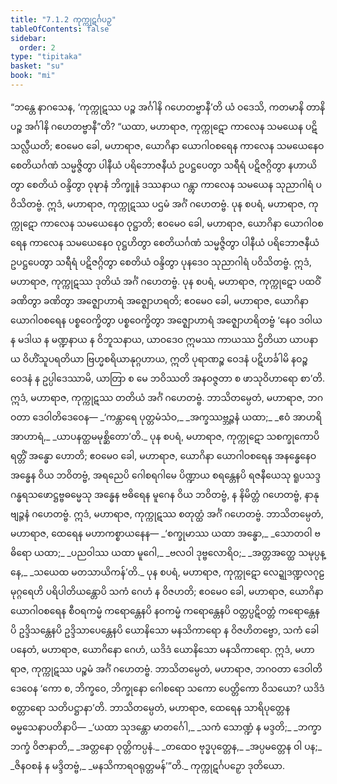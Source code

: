 ```yaml
---
title: "7.1.2 ကုက္ကုဋင်္ဂပဉှ"
tableOfContents: false
sidebar:
  order: 2
type: "tipitaka"
basket: "su"
book: "mi"
---
```



<DynamicBreadcrumb />

<Division number="226" book="mi" e="ch" v="28">

<Paragraph number="1660" book="mi">
“ဘန္တေ နာဂသေန, ‘ကုက္ကုဋဿ ပဉ္စ အင်္ဂါနိ ဂဟေတဗ္ဗာနီ’တိ ယံ ဝဒေသိ, ကတမာနိ တာနိ ပဉ္စ အင်္ဂါနိ ဂဟေတဗ္ဗာနီ”တိ? “ယထာ, မဟာရာဇ, ကုက္ကုဋော ကာလေန သမယေန ပဋိသလ္လီယတိ; ဧဝမေဝ ခေါ, မဟာရာဇ, ယောဂိနာ ယောဂါဝစရေန ကာလေန သမယေနေဝ စေတိယင်္ဂဏံ သမ္မဇ္ဇိတွာ ပါနီယံ ပရိဘောဇနီယံ ဥပဋ္ဌပေတွာ သရီရံ ပဋိဇဂ္ဂိတွာ နဟာယိတွာ စေတိယံ ဝန္ဒိတွာ ဝုဍ္ဎာနံ ဘိက္ခူနံ ဒဿနာယ ဂန္တွာ ကာလေန သမယေန သုညာဂါရံ ပဝိသိတဗ္ဗံ. ဣဒံ, မဟာရာဇ, ကုက္ကုဋဿ ပဌမံ အင်္ဂံ ဂဟေတဗ္ဗံ.
</Paragraph>

<Paragraph number="1661" book="mi">
ပုန စပရံ, မဟာရာဇ, ကုက္ကုဋော ကာလေန သမယေနေဝ ဝုဋ္ဌာတိ; ဧဝမေဝ ခေါ, မဟာရာဇ, ယောဂိနာ ယောဂါဝစရေန ကာလေန သမယေနေဝ ဝုဋ္ဌဟိတွာ စေတိယင်္ဂဏံ သမ္မဇ္ဇိတွာ ပါနီယံ ပရိဘောဇနီယံ ဥပဋ္ဌပေတွာ သရီရံ ပဋိဇဂ္ဂိတွာ စေတိယံ ဝန္ဒိတွာ ပုနဒေဝ သုညာဂါရံ ပဝိသိတဗ္ဗံ. ဣဒံ, မဟာရာဇ, ကုက္ကုဋဿ ဒုတိယံ အင်္ဂံ ဂဟေတဗ္ဗံ.
</Paragraph>

<Paragraph number="1662" book="mi">
ပုန စပရံ, မဟာရာဇ, ကုက္ကုဋော ပထဝိံ ခဏိတွာ ခဏိတွာ အဇ္ဈောဟာရံ အဇ္ဈောဟရတိ; ဧဝမေဝ ခေါ, မဟာရာဇ, ယောဂိနာ ယောဂါဝစရေန ပစ္စဝေက္ခိတွာ ပစ္စဝေက္ခိတွာ အဇ္ဈောဟာရံ အဇ္ဈောဟရိတဗ္ဗံ ‘နေဝ ဒဝါယ န မဒါယ န မဏ္ဍနာယ န ဝိဘူသနာယ, ယာဝဒေဝ ဣမဿ ကာယဿ ဌိတိယာ ယာပနာယ ဝိဟိံသူပရတိယာ ဗြဟ္မစရိယာနုဂ္ဂဟာယ, ဣတိ ပုရာဏဉ္စ ဝေဒနံ ပဋိဟင်္ခါမိ နဝဉ္စ ဝေဒနံ န ဥပ္ပါဒေဿာမိ, ယာတြာ စ မေ ဘဝိဿတိ အနဝဇ္ဇတာ စ ဖာသုဝိဟာရော စာ’တိ. ဣဒံ, မဟာရာဇ, ကုက္ကုဋဿ တတိယံ အင်္ဂံ ဂဟေတဗ္ဗံ. ဘာသိတမ္ပေတံ, မဟာရာဇ, ဘဂဝတာ ဒေဝါတိဒေဝေန—
</Paragraph>

<Paragraph number="1663" type="verses" book="mi">
_‘ကန္တာရေ ပုတ္တမံသံဝ,_  
_အက္ခဿဗ္ဘဉ္ဇနံ ယထာ;_  
_ဧဝံ အာဟရိ အာဟာရံ,_  
_ယာပနတ္ထမမုစ္ဆိတော’တိ._  

</Paragraph>

<Paragraph number="1664" book="mi">
ပုန စပရံ, မဟာရာဇ, ကုက္ကုဋော သစက္ခုကောပိ ရတ္တိံ အန္ဓော ဟောတိ; ဧဝမေဝ ခေါ, မဟာရာဇ, ယောဂိနာ ယောဂါဝစရေန အနန္ဓေနေဝ အန္ဓေန ဝိယ ဘဝိတဗ္ဗံ, အရညေပိ ဂေါစရဂါမေ ပိဏ္ဍာယ စရန္တေနပိ ရဇနီယေသု ရူပသဒ္ဒဂန္ဓရသဖောဋ္ဌဗ္ဗဓမ္မေသု အန္ဓေန ဗဓိရေန မူဂေန ဝိယ ဘဝိတဗ္ဗံ, န နိမိတ္တံ ဂဟေတဗ္ဗံ, နာနုဗျဉ္ဇနံ ဂဟေတဗ္ဗံ. ဣဒံ, မဟာရာဇ, ကုက္ကုဋဿ စတုတ္ထံ အင်္ဂံ ဂဟေတဗ္ဗံ. ဘာသိတမ္ပေတံ, မဟာရာဇ, ထေရေန မဟာကစ္စာယနေန—
</Paragraph>

<Paragraph number="1665" type="verses" book="mi">
_‘စက္ခုမာဿ ယထာ အန္ဓော,_  
_သောတဝါ ဗဓိရော ယထာ;_  
_ပညဝါဿ ယထာ မူဂေါ,_  
_ဗလဝါ ဒုဗ္ဗလောရိဝ;_  
_အတ္တအတ္ထေ သမုပ္ပန္နေ,_  
_သယေထ မတသာယိကန်’တိ._  

</Paragraph>

<Paragraph number="1666" book="mi">
ပုန စပရံ, မဟာရာဇ, ကုက္ကုဋော လေဍ္ဍုဒဏ္ဍလဂုဠမုဂ္ဂရေဟိ ပရိပါတိယန္တောပိ သကံ ဂေဟံ န ဝိဇဟတိ; ဧဝမေဝ ခေါ, မဟာရာဇ, ယောဂိနာ ယောဂါဝစရေန စီဝရကမ္မံ ကရောန္တေနပိ နဝကမ္မံ ကရောန္တေနပိ ဝတ္တပ္ပဋိဝတ္တံ ကရောန္တေနပိ ဥဒ္ဒိသန္တေနပိ ဥဒ္ဒိသာပေန္တေနပိ ယောနိသော မနသိကာရော န ဝိဇဟိတဗ္ဗော, သကံ ခေါ ပနေတံ, မဟာရာဇ, ယောဂိနော ဂေဟံ, ယဒိဒံ ယောနိသော မနသိကာရော. ဣဒံ, မဟာရာဇ, ကုက္ကုဋဿ ပဉ္စမံ အင်္ဂံ ဂဟေတဗ္ဗံ. ဘာသိတမ္ပေတံ, မဟာရာဇ, ဘဂဝတာ ဒေဝါတိဒေဝေန ‘ကော စ, ဘိက္ခဝေ, ဘိက္ခုနော ဂေါစရော သကော ပေတ္တိကော ဝိသယော? ယဒိဒံ စတ္တာရော သတိပဋ္ဌာနာ’တိ. ဘာသိတမ္ပေတံ, မဟာရာဇ, ထေရေန သာရိပုတ္တေန ဓမ္မသေနာပတိနာပိ—
</Paragraph>

<Paragraph number="1667" type="verses" book="mi">
_‘ယထာ သုဒန္တော မာတင်္ဂေါ,_  
_သကံ သောဏ္ဍံ န မဒ္ဒတိ;_  
_ဘက္ခာဘက္ခံ ဝိဇာနာတိ,_  
_အတ္တနော ဝုတ္တိကပ္ပနံ._  

</Paragraph>

<Paragraph number="1668" type="verses" book="mi">
_တထေဝ ဗုဒ္ဓပုတ္တေန,_  
_အပ္ပမတ္တေန ဝါ ပန;_  
_ဇိနဝစနံ န မဒ္ဒိတဗ္ဗံ,_  
_မနသိကာရဝရုတ္တမန်’”တိ._  


</Paragraph>
</Division>

<Paragraph number="1669" type="center" book="mi">
ကုက္ကုဋင်္ဂပဉှော ဒုတိယော.
</Paragraph>